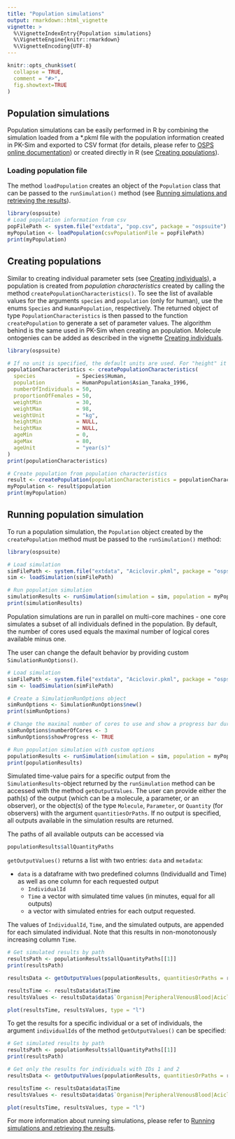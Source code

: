 ```yaml
---
title: "Population simulations"
output: rmarkdown::html_vignette
vignette: >
  %\VignetteIndexEntry{Population simulations}
  %\VignetteEngine{knitr::rmarkdown}
  %\VignetteEncoding{UTF-8}
---
```


```r
knitr::opts_chunk$set(
  collapse = TRUE,
  comment = "#>",
  fig.showtext=TRUE
)
```

## Population simulations

Population simulations can be easily performed in R by combining the simulation loaded from a *.pkml file with the population information created in PK-Sim and exported to CSV format (for details, please refer to [OSPS online documentation](https://docs.open-systems-pharmacology.org/working-with-pk-sim/pk-sim-documentation/pk-sim-creating-populations)) or created directly in R (see [Creating populations](#creating-populations)). 

### Loading population file

The method `loadPopulation` creates an object of the `Population` class that can be passed to the `runSimulation()` method (see [Running simulations and retrieving the results](run-simulation.html)).

```r
library(ospsuite)
# Load population information from csv
popFilePath <- system.file("extdata", "pop.csv", package = "ospsuite")
myPopulation <- loadPopulation(csvPopulationFile = popFilePath)
print(myPopulation)
```

## Creating populations {#SectionCreatePopulation}

Similar to creating individual parameter sets (see [Creating individuals](create-individual.html)), a population is created from *population characteristics* created by calling the method `createPopulationCharacteristics()`. To see the list of available values for the arguments `species` and `population` (only for human), use the enums `Species` and `HumanPopulation`, respectively. The returned object of type `PopulationCharacteristics` is then passed to the function `createPopulation` to generate a set of parameter values. The algorithm behind is the same used in PK-Sim when creating an population. Molecule ontogenies can be added as described in the vignette [Creating individuals](create-individual.html).

```r
library(ospsuite)

# If no unit is specified, the default units are used. For "height" it is "dm", for "weight" it is "kg", for "age" it is "year(s)".
populationCharacteristics <- createPopulationCharacteristics(
  species             = Species$Human,
  population          = HumanPopulation$Asian_Tanaka_1996,
  numberOfIndividuals = 50,
  proportionOfFemales = 50,
  weightMin           = 30,
  weightMax           = 98,
  weightUnit          = "kg",
  heightMin           = NULL,
  heightMax           = NULL,
  ageMin              = 0,
  ageMax              = 80,
  ageUnit             = "year(s)"
)
print(populationCharacteristics)

# Create population from population characteristics
result <- createPopulation(populationCharacteristics = populationCharacteristics)
myPopulation <- result$population
print(myPopulation)
```

## Running population simulation

To run a population simulation, the `Population` object created by the `createPopulation` method must be passed to the `runSimulation()` method:

```r
library(ospsuite)

# Load simulation
simFilePath <- system.file("extdata", "Aciclovir.pkml", package = "ospsuite")
sim <- loadSimulation(simFilePath)

# Run population simulation
simulationResults <- runSimulation(simulation = sim, population = myPopulation)
print(simulationResults)
```

Population simulations are run in parallel on multi-core machines - one core simulates a subset of all individuals defined in the population. By default, the number of cores used equals the maximal number of logical cores available minus one. 

The user can change the default behavior by providing custom `SimulationRunOptions()`.

```r
# Load simulation
simFilePath <- system.file("extdata", "Aciclovir.pkml", package = "ospsuite")
sim <- loadSimulation(simFilePath)

# Create a SimulationRunOptions object
simRunOptions <- SimulationRunOptions$new()
print(simRunOptions)

# Change the maximal number of cores to use and show a progress bar during simulation
simRunOptions$numberOfCores <- 3
simRunOptions$showProgress <- TRUE

# Run population simulation with custom options
populationResults <- runSimulation(simulation = sim, population = myPopulation, simulationRunOptions = simRunOptions)
print(populationResults)
```

Simulated time-value pairs for a specific output from the `SimulationResults`-object returned by the `runSimulation` method can be accessed with the method `getOutputValues`. The user can provide either the path(s) of the output (which can be a molecule, a parameter, or an observer), 
or the object(s) of the type `Molecule`, `Parameter`, or `Quantity` (for observers) with the argument `quantitiesOrPaths`. If no output is specified, all outputs available in the simulation results are returned. 

The paths of all available outputs can be accessed via

```r
populationResults$allQuantityPaths
```

`getOutputValues()` returns a list with two entries: `data` and `metadata`:

* `data` is a dataframe with two predefined columns (IndividualId and Time) as well as one column for each requested output
    * `IndividualId`
    * `Time` a vector with simulated time values (in minutes, equal for all outputs) 
    *  a vector with simulated entries for each output requested.

The values of `IndividualId`, `Time`, and the simulated outputs, are appended for each simulated individual. Note that this results in non-monotonously increasing column `Time`.

```r
# Get simulated results by path
resultsPath <- populationResults$allQuantityPaths[[1]]
print(resultsPath)

resultsData <- getOutputValues(populationResults, quantitiesOrPaths = resultsPath)

resultsTime <- resultsData$data$Time
resultsValues <- resultsData$data$`Organism|PeripheralVenousBlood|Aciclovir|Plasma (Peripheral Venous Blood)`

plot(resultsTime, resultsValues, type = "l")
```

To get the results for a specific individual or a set of individuals, the argument `individualIds` of the method `getOutputValues()` can be specified:

```r
# Get simulated results by path
resultsPath <- populationResults$allQuantityPaths[[1]]
print(resultsPath)

# Get only the results for individuals with IDs 1 and 2
resultsData <- getOutputValues(populationResults, quantitiesOrPaths = resultsPath, individualIds = c(1, 2))

resultsTime <- resultsData$data$Time
resultsValues <- resultsData$data$`Organism|PeripheralVenousBlood|Aciclovir|Plasma (Peripheral Venous Blood)`

plot(resultsTime, resultsValues, type = "l")
```

For more information about running simulations, please refer to [Running simulations and retrieving the results](run-simulation.html).
